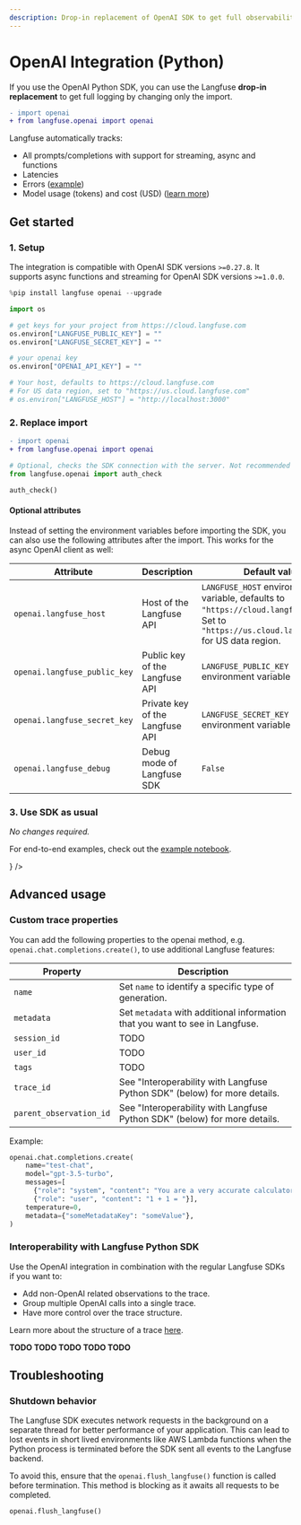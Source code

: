 ```yaml
---
description: Drop-in replacement of OpenAI SDK to get full observability in Langfuse by changing only the import
---
```


# OpenAI Integration (Python)

If you use the OpenAI Python SDK, you can use the Langfuse **drop-in replacement** to get full logging by changing only the import.

```diff
- import openai
+ from langfuse.openai import openai
```

Langfuse automatically tracks:

- All prompts/completions with support for streaming, async and functions
- Latencies
- Errors ([example](/docs/integrations/openai/track-errors))
- Model usage (tokens) and cost (USD) ([learn more](/docs/model-usage-and-cost))

## Get started

### 1. Setup

The integration is compatible with OpenAI SDK versions `>=0.27.8`. It supports async functions and streaming for OpenAI SDK versions `>=1.0.0`.

```python
%pip install langfuse openai --upgrade
```

```python
import os

# get keys for your project from https://cloud.langfuse.com
os.environ["LANGFUSE_PUBLIC_KEY"] = ""
os.environ["LANGFUSE_SECRET_KEY"] = ""

# your openai key
os.environ["OPENAI_API_KEY"] = ""

# Your host, defaults to https://cloud.langfuse.com
# For US data region, set to "https://us.cloud.langfuse.com"
# os.environ["LANGFUSE_HOST"] = "http://localhost:3000"
```

### 2. Replace import

```diff
- import openai
+ from langfuse.openai import openai
```

```python
# Optional, checks the SDK connection with the server. Not recommended for production usage.
from langfuse.openai import auth_check

auth_check()
```

#### Optional attributes

Instead of setting the environment variables before importing the SDK, you can also use the following attributes after the import. This works for the async OpenAI client as well:

| Attribute                    | Description                     | Default value                                                                                                                                  |
| ---------------------------- | ------------------------------- | ---------------------------------------------------------------------------------------------------------------------------------------------- |
| `openai.langfuse_host`       | Host of the Langfuse API        | `LANGFUSE_HOST` environment variable, defaults to `"https://cloud.langfuse.com"`. Set to `"https://us.cloud.langfuse.com"` for US data region. |
| `openai.langfuse_public_key` | Public key of the Langfuse API  | `LANGFUSE_PUBLIC_KEY` environment variable                                                                                                     |
| `openai.langfuse_secret_key` | Private key of the Langfuse API | `LANGFUSE_SECRET_KEY` environment variable                                                                                                     |
| `openai.langfuse_debug`      | Debug mode of Langfuse SDK      | `False`                                                                                                                                        |

### 3. Use SDK as usual

_No changes required._

For end-to-end examples, check out the [example notebook](/docs/integrations/openai/examples).


<Cards>
  <Card
    title="Examples"
    href="/docs/integrations/openai/examples"
    icon={<FileCode />}
  />
</Cards>

## Advanced usage

### Custom trace properties

You can add the following properties to the openai method, e.g. `openai.chat.completions.create()`, to use additional Langfuse features:

| Property                | Description                                                                  |
| ----------------------- | ---------------------------------------------------------------------------- |
| `name`                  | Set `name` to identify a specific type of generation.                        |
| `metadata`              | Set `metadata` with additional information that you want to see in Langfuse. |
| `session_id`            | TODO                                                                         |
| `user_id`               | TODO                                                                         |
| `tags`                  | TODO                                                                         |
| `trace_id`              | See "Interoperability with Langfuse Python SDK" (below) for more details.    |
| `parent_observation_id` | See "Interoperability with Langfuse Python SDK" (below) for more details.    |

Example:

```python
openai.chat.completions.create(
    name="test-chat",
    model="gpt-3.5-turbo",
    messages=[
      {"role": "system", "content": "You are a very accurate calculator. You output only the result of the calculation."},
      {"role": "user", "content": "1 + 1 = "}],
    temperature=0,
    metadata={"someMetadataKey": "someValue"},
)
```

### Interoperability with Langfuse Python SDK

Use the OpenAI integration in combination with the regular Langfuse SDKs if you want to:

- Add non-OpenAI related observations to the trace.
- Group multiple OpenAI calls into a single trace.
- Have more control over the trace structure.

Learn more about the structure of a trace [here](/docs/tracing/overview).

**TODO TODO TODO TODO TODO**

## Troubleshooting

### Shutdown behavior

The Langfuse SDK executes network requests in the background on a separate thread for better performance of your application. This can lead to lost events in short lived environments like AWS Lambda functions when the Python process is terminated before the SDK sent all events to the Langfuse backend.

To avoid this, ensure that the `openai.flush_langfuse()` function is called before termination. This method is blocking as it awaits all requests to be completed.

```python
openai.flush_langfuse()
```
